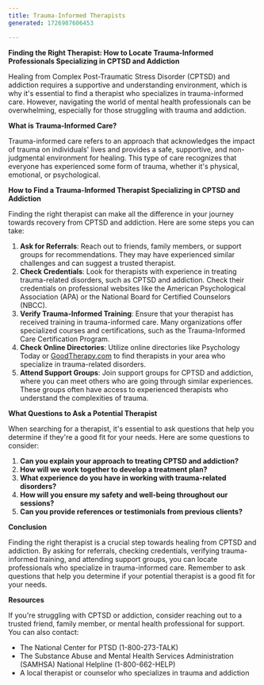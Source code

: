 ---
title: Trauma-Informed Therapists
generated: 1726987606453

---

 

**Finding the Right Therapist: How to Locate Trauma-Informed Professionals Specializing in CPTSD and Addiction**

Healing from Complex Post-Traumatic Stress Disorder (CPTSD) and addiction requires a supportive and understanding environment, which is why it's essential to find a therapist who specializes in trauma-informed care. However, navigating the world of mental health professionals can be overwhelming, especially for those struggling with trauma and addiction.

**What is Trauma-Informed Care?**

Trauma-informed care refers to an approach that acknowledges the impact of trauma on individuals' lives and provides a safe, supportive, and non-judgmental environment for healing. This type of care recognizes that everyone has experienced some form of trauma, whether it's physical, emotional, or psychological.

**How to Find a Trauma-Informed Therapist Specializing in CPTSD and Addiction**

Finding the right therapist can make all the difference in your journey towards recovery from CPTSD and addiction. Here are some steps you can take:

1. **Ask for Referrals**: Reach out to friends, family members, or support groups for recommendations. They may have experienced similar challenges and can suggest a trusted therapist.
2. **Check Credentials**: Look for therapists with experience in treating trauma-related disorders, such as CPTSD and addiction. Check their credentials on professional websites like the American Psychological Association (APA) or the National Board for Certified Counselors (NBCC).
3. **Verify Trauma-Informed Training**: Ensure that your therapist has received training in trauma-informed care. Many organizations offer specialized courses and certifications, such as the Trauma-Informed Care Certification Program.
4. **Check Online Directories**: Utilize online directories like Psychology Today or [GoodTherapy.com](http://goodtherapy.com/) to find therapists in your area who specialize in trauma-related disorders.
5. **Attend Support Groups**: Join support groups for CPTSD and addiction, where you can meet others who are going through similar experiences. These groups often have access to experienced therapists who understand the complexities of trauma.

**What Questions to Ask a Potential Therapist**

When searching for a therapist, it's essential to ask questions that help you determine if they're a good fit for your needs. Here are some questions to consider:

1. **Can you explain your approach to treating CPTSD and addiction?**
2. **How will we work together to develop a treatment plan?**
3. **What experience do you have in working with trauma-related disorders?**
4. **How will you ensure my safety and well-being throughout our sessions?**
5. **Can you provide references or testimonials from previous clients?**

**Conclusion**

Finding the right therapist is a crucial step towards healing from CPTSD and addiction. By asking for referrals, checking credentials, verifying trauma-informed training, and attending support groups, you can locate professionals who specialize in trauma-informed care. Remember to ask questions that help you determine if your potential therapist is a good fit for your needs.

**Resources**

If you're struggling with CPTSD or addiction, consider reaching out to a trusted friend, family member, or mental health professional for support. You can also contact:

* The National Center for PTSD (1-800-273-TALK)
* The Substance Abuse and Mental Health Services Administration (SAMHSA) National Helpline (1-800-662-HELP)
* A local therapist or counselor who specializes in trauma and addiction
